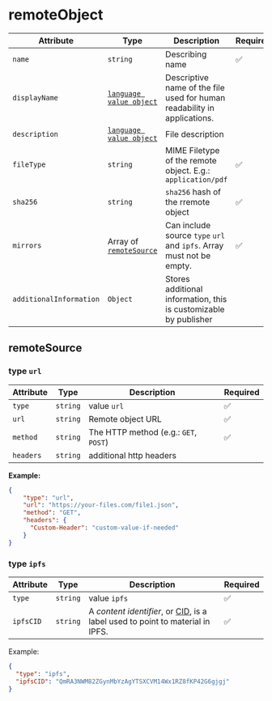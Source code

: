 # remoteObject

| Attribute               | Type                                     | Description                                                              | Required           |
| ----------------------- | ---------------------------------------- | ------------------------------------------------------------------------ | ------------------ |
| `name`                  | `string`                                 | Describing name                                                          | :white_check_mark: |
| `displayName`           | [`language value object`](/docs/ddo_credential/language_i18n)                  | Descriptive name of the file used for human readability in applications. |                    |
| `description`           | [`language value object`](/docs/ddo_credential/language_i18n)                  | File description                                                         |                    |
| `fileType`              | `string`                                 | MIME Filetype of the remote object. E.g.: `application/pdf`              | :white_check_mark: |
| `sha256`                | `string`                                 | `sha256` hash of the rremote object                                      | :white_check_mark: |
| `mirrors`               | Array of [`remoteSource`](#remotesource) | Can include source `type` `url` and `ipfs`. Array must not be empty.     | :white_check_mark: |
| `additionalInformation` | `Object`                                 | Stores additional information, this is customizable by publisher         |                    |

## remoteSource

### type `url`

| Attribute | Type     | Description                           | Required           |
| --------- | -------- | ------------------------------------- | ------------------ |
| `type`    | `string` | value `url`                           | :white_check_mark: |
| `url`     | `string` | Remote object URL                     | :white_check_mark: |
| `method`  | `string` | The HTTP method (e.g.: `GET`, `POST`) | :white_check_mark: |
| `headers` | `string` | additional http headers               |                    |

**Example:**

```json
{
    "type": "url",
    "url": "https://your-files.com/file1.json",
    "method": "GET",
    "headers": {
      "Custom-Header": "custom-value-if-needed"
    }
}
```



### type `ipfs`

| Attribute | Type     | Description                                                  | Required           |
| --------- | -------- | ------------------------------------------------------------ | ------------------ |
| `type`    | `string` | value `ipfs`                                                 | :white_check_mark: |
| `ipfsCID` | `string` | A *content identifier*, or [CID](https://docs.ipfs.tech/concepts/content-addressing/#what-is-a-cid), is a label used to point to material in IPFS. | :white_check_mark: |



Example:

```json
{
  "type": "ipfs",
  "ipfsCID": "QmRA3NWM82ZGynMbYzAgYTSXCVM14Wx1RZ8fKP42G6gjgj"
}
```